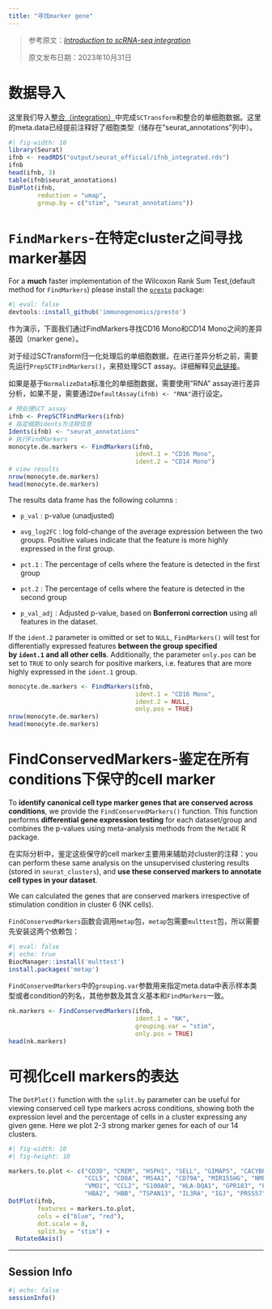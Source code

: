 ```yaml
---
title: "寻找marker gene"
---
```


> 参考原文：[*Introduction to scRNA-seq integration*](https://satijalab.org/seurat/articles/integration_introduction#identify-conserved-cell-type-markers)
>
> 原文发布日期：2023年10月31日

# 数据导入

这里我们导入[整合（integration）](/single_cell/seurat/integration.qmd)中完成`SCTransform`和整合的单细胞数据。这里的meta.data已经提前注释好了细胞类型（储存在"seurat_annotations"列中）。

```r
#| fig-width: 10
library(Seurat)
ifnb <- readRDS("output/seurat_official/ifnb_integrated.rds")
ifnb
head(ifnb, 3)
table(ifnb$seurat_annotations)
DimPlot(ifnb, 
        reduction = "umap", 
        group.by = c("stim", "seurat_annotations"))
```

# `FindMarkers`-在特定cluster之间寻找marker基因 {#sec-findmarkers_function}

::: callout-caution
For a **much** faster implementation of the Wilcoxon Rank Sum Test,(default method for `FindMarkers`) please install the [`presto`](https://github.com/immunogenomics/presto) package:

```r
#| eval: false
devtools::install_github('immunogenomics/presto')
```
:::

作为演示，下面我们通过FindMarkers寻找CD16 Mono和CD14 Mono之间的差异基因（marker gene）。

::: callout-important
对于经过SCTransform归一化处理后的单细胞数据，在进行差异分析之前，需要先运行`PrepSCTFindMarkers()`，来预处理SCT assay。详细解释见[此链接](https://www.jianshu.com/p/fb2e43905559)。

如果是基于`NormalizeData`标准化的单细胞数据，需要使用"RNA" assay进行差异分析，如果不是，需要通过`DefaultAssay(ifnb) <- "RNA"`进行设定。
:::

```r
# 预处理SCT assay
ifnb <- PrepSCTFindMarkers(ifnb)
# 指定细胞idents为注释信息
Idents(ifnb) <- "seurat_annotations"
# 执行FindMarkers
monocyte.de.markers <- FindMarkers(ifnb, 
                                   ident.1 = "CD16 Mono", 
                                   ident.2 = "CD14 Mono")
# view results
nrow(monocyte.de.markers)
head(monocyte.de.markers)
```

The results data frame has the following columns :

-   `p_val` : p-value (unadjusted)

-   `avg_log2FC` : log fold-change of the average expression between the two groups. Positive values indicate that the feature is more highly expressed in the first group.

-   `pct.1` : The percentage of cells where the feature is detected in the first group

-   `pct.2` : The percentage of cells where the feature is detected in the second group

-   `p_val_adj` : Adjusted p-value, based on **Bonferroni correction** using all features in the dataset.

If the `ident.2` parameter is omitted or set to `NULL`, `FindMarkers()` will test for differentially expressed features **between the group specified by `ident.1` and all other cells**. Additionally, the parameter `only.pos` can be set to `TRUE` to only search for positive markers, i.e. features that are more highly expressed in the `ident.1` group.

```r
monocyte.de.markers <- FindMarkers(ifnb, 
                                   ident.1 = "CD16 Mono", 
                                   ident.2 = NULL, 
                                   only.pos = TRUE)
nrow(monocyte.de.markers)
head(monocyte.de.markers)
```

# FindConservedMarkers-鉴定在所有conditions下保守的cell marker

To **identify canonical cell type marker genes that are conserved across conditions**, we provide the `FindConservedMarkers()` function. This function performs **differential gene expression testing** for each dataset/group and combines the p-values using meta-analysis methods from the `MetaDE` R package.

在实际分析中，鉴定这些保守的cell marker主要用来辅助对cluster的注释：you can perform these same analysis on the unsupervised clustering results (stored in `seurat_clusters`), and **use these conserved markers to annotate cell types in your dataset**.

We can calculated the genes that are conserved markers irrespective of stimulation condition in cluster 6 (NK cells).

::: callout-tip
`FindConservedMarkers`函数会调用`metap`包，`metap`包需要`multtest`包，所以需要先安装这两个依赖包：

```r
#| eval: false
#| echo: true
BiocManager::install('multtest')
install.packages('metap')
```
:::

`FindConservedMarkers`中的`grouping.var`参数用来指定meta.data中表示样本类型或者condition的列名，其他参数及其含义基本和`FindMarkers`一致。

```r
nk.markers <- FindConservedMarkers(ifnb, 
                                   ident.1 = "NK", 
                                   grouping.var = "stim", 
                                   only.pos = TRUE)
head(nk.markers)
```

# 可视化cell markers的表达

The `DotPlot()` function with the `split.by` parameter can be useful for viewing conserved cell type markers across conditions, showing both the expression level and the percentage of cells in a cluster expressing any given gene. Here we plot 2-3 strong marker genes for each of our 14 clusters.

```r
#| fig-width: 10
#| fig-height: 10

markers.to.plot <- c("CD3D", "CREM", "HSPH1", "SELL", "GIMAP5", "CACYBP", "GNLY", "NKG7",
                     "CCL5", "CD8A", "MS4A1", "CD79A", "MIR155HG", "NME1", "FCGR3A", 
                     "VMO1", "CCL2", "S100A9", "HLA-DQA1", "GPR183", "PPBP", "GNG11",
                     "HBA2", "HBB", "TSPAN13", "IL3RA", "IGJ", "PRSS57")
DotPlot(ifnb, 
        features = markers.to.plot, 
        cols = c("blue", "red"), 
        dot.scale = 8, 
        split.by = "stim") +
  RotatedAxis()
```

------------------------------------------------------------------------

::: {.callout-note collapse="true" icon="false"}
## Session Info

```r
#| echo: false
sessionInfo()
```
:::
